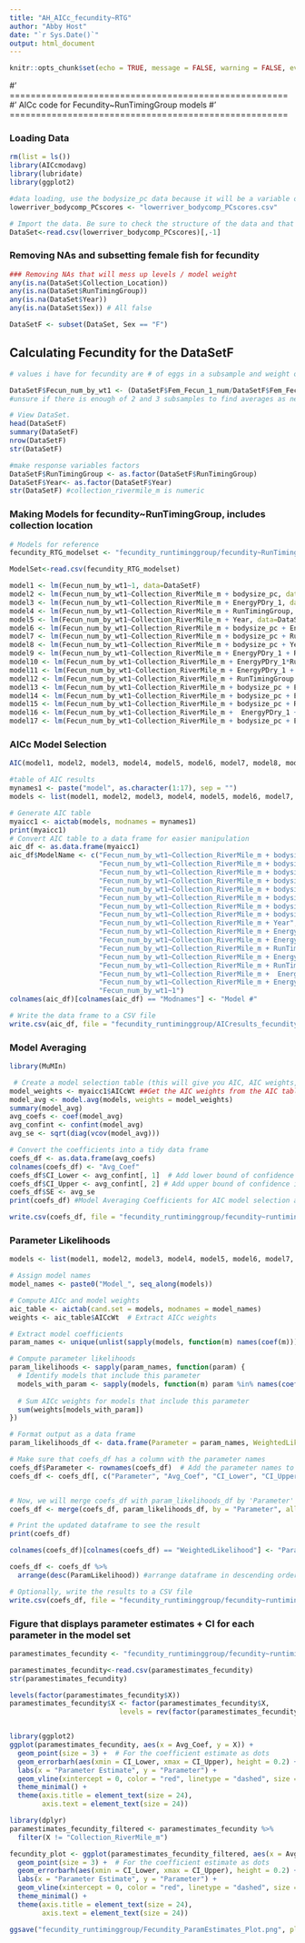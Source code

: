 ```yaml
---
title: "AH_AICc_fecundity~RTG"
author: "Abby Host"
date: "`r Sys.Date()`"
output: html_document
---
```


```r
knitr::opts_chunk$set(echo = TRUE, message = FALSE, warning = FALSE, eval = TRUE)
```

#' =====================================================
#' AICc code for Fecundity~RunTimingGroup models
#' =====================================================

### Loading Data
```r
rm(list = ls())
library(AICcmodavg)
library(lubridate)
library(ggplot2)

#data loading, use the bodysize_pc data because it will be a variable of interest
lowerriver_bodycomp_PCscores <- "lowerriver_bodycomp_PCscores.csv"

# Import the data. Be sure to check the structure of the data and that R is reading continuous and categorical variables appropriately.
DataSet<-read.csv(lowerriver_bodycomp_PCscores)[,-1]
```

### Removing NAs and subsetting female fish for fecundity
```r
### Removing NAs that will mess up levels / model weight
any(is.na(DataSet$Collection_Location))
any(is.na(DataSet$RunTimingGroup))
any(is.na(DataSet$Year))
any(is.na(DataSet$Sex)) # All false

DataSetF <- subset(DataSet, Sex == "F")

```

## Calculating Fecundity for the DataSetF 
```r
# values i have for fecundity are # of eggs in a subsample and weight of eggs in a subsample-- so I think best to calculate #/g and then average the three subsamples 

DataSetF$Fecun_num_by_wt1 <- (DataSetF$Fem_Fecun_1_num/DataSetF$Fem_Fecun_1_wt)*DataSetF$Gonad_Wt
#unsure if there is enough of 2 and 3 subsamples to find averages as necessary, so just use the first sub sample here

# View DataSet.
head(DataSetF)
summary(DataSetF)
nrow(DataSetF)
str(DataSetF)

#make response variables factors
DataSetF$RunTimingGroup <- as.factor(DataSetF$RunTimingGroup)
DataSetF$Year<- as.factor(DataSetF$Year)
str(DataSetF) #collection_rivermile_m is numeric
```

### Making Models for fecundity~RunTimingGroup, includes collection location
```r
# Models for reference
fecundity_RTG_modelset <- "fecundity_runtiminggroup/fecundity~RunTimingGroup_modelset.csv"

ModelSet<-read.csv(fecundity_RTG_modelset)

model1 <- lm(Fecun_num_by_wt1~1, data=DataSetF)
model2 <- lm(Fecun_num_by_wt1~Collection_RiverMile_m + bodysize_pc, data=DataSetF)
model3 <- lm(Fecun_num_by_wt1~Collection_RiverMile_m + EnergyPDry_1, data=DataSetF)
model4 <- lm(Fecun_num_by_wt1~Collection_RiverMile_m + RunTimingGroup, data=DataSetF)
model5 <- lm(Fecun_num_by_wt1~Collection_RiverMile_m + Year, data=DataSetF)
model6 <- lm(Fecun_num_by_wt1~Collection_RiverMile_m + bodysize_pc + EnergyPDry_1, data=DataSetF)
model7 <- lm(Fecun_num_by_wt1~Collection_RiverMile_m + bodysize_pc + RunTimingGroup, data=DataSetF)
model8 <- lm(Fecun_num_by_wt1~Collection_RiverMile_m + bodysize_pc + Year, data=DataSetF)
model9 <- lm(Fecun_num_by_wt1~Collection_RiverMile_m + EnergyPDry_1 + RunTimingGroup, data=DataSetF)
model10 <- lm(Fecun_num_by_wt1~Collection_RiverMile_m + EnergyPDry_1*RunTimingGroup, data=DataSetF)
model11 <- lm(Fecun_num_by_wt1~Collection_RiverMile_m + EnergyPDry_1 + Year, data=DataSetF)
model12 <- lm(Fecun_num_by_wt1~Collection_RiverMile_m + RunTimingGroup + Year, data=DataSetF)
model13 <- lm(Fecun_num_by_wt1~Collection_RiverMile_m + bodysize_pc + EnergyPDry_1 + RunTimingGroup, data=DataSetF)
model14 <- lm(Fecun_num_by_wt1~Collection_RiverMile_m + bodysize_pc + EnergyPDry_1 + Year, data=DataSetF)
model15 <- lm(Fecun_num_by_wt1~Collection_RiverMile_m + bodysize_pc + RunTimingGroup + Year, data=DataSetF)
model16 <- lm(Fecun_num_by_wt1~Collection_RiverMile_m +  EnergyPDry_1 + RunTimingGroup + Year, data=DataSetF)
model17 <- lm(Fecun_num_by_wt1~Collection_RiverMile_m + bodysize_pc + EnergyPDry_1 + RunTimingGroup + Year, data=DataSetF)

```

### AICc Model Selection
```r
AIC(model1, model2, model3, model4, model5, model6, model7, model8, model9, model10, model11, model12, model13, model14, model15, model16, model17)

#table of AIC results
mynames1 <- paste("model", as.character(1:17), sep = "")
models <- list(model1, model2, model3, model4, model5, model6, model7, model8, model9, model10, model11, model12, model13, model14, model15, model16, model17)

# Generate AIC table
myaicc1 <- aictab(models, modnames = mynames1)
print(myaicc1)
# Convert AIC table to a data frame for easier manipulation
aic_df <- as.data.frame(myaicc1)
aic_df$ModelName <- c("Fecun_num_by_wt1~Collection_RiverMile_m + bodysize_pc + Year",
                      "Fecun_num_by_wt1~Collection_RiverMile_m + bodysize_pc + RunTimingGroup + Year",
                      "Fecun_num_by_wt1~Collection_RiverMile_m + bodysize_pc + EnergyPDry_1 + Year",
                      "Fecun_num_by_wt1~Collection_RiverMile_m + bodysize_pc + EnergyPDry_1 + RunTimingGroup + Year",
                      "Fecun_num_by_wt1~Collection_RiverMile_m + bodysize_pc",
                      "Fecun_num_by_wt1~Collection_RiverMile_m + bodysize_pc + RunTimingGroup",
                      "Fecun_num_by_wt1~Collection_RiverMile_m + bodysize_pc + EnergyPDry_1",
                      "Fecun_num_by_wt1~Collection_RiverMile_m + bodysize_pc + EnergyPDry_1 + RunTimingGroup",
                      "Fecun_num_by_wt1~Collection_RiverMile_m + Year",
                      "Fecun_num_by_wt1~Collection_RiverMile_m + EnergyPDry_1",
                      "Fecun_num_by_wt1~Collection_RiverMile_m + EnergyPDry_1 + Year",
                      "Fecun_num_by_wt1~Collection_RiverMile_m + RunTimingGroup + Year",
                      "Fecun_num_by_wt1~Collection_RiverMile_m + EnergyPDry_1 + RunTimingGroup",
                      "Fecun_num_by_wt1~Collection_RiverMile_m + RunTimingGroup",
                      "Fecun_num_by_wt1~Collection_RiverMile_m +  EnergyPDry_1 + RunTimingGroup + Year",
                      "Fecun_num_by_wt1~Collection_RiverMile_m + EnergyPDry_1*RunTimingGroup",
                      "Fecun_num_by_wt1~1")
colnames(aic_df)[colnames(aic_df) == "Modnames"] <- "Model #"

# Write the data frame to a CSV file
write.csv(aic_df, file = "fecundity_runtiminggroup/AICresults_fecundity~RunTimingGroup.csv", row.names = FALSE)

```

### Model Averaging
```r
library(MuMIn)

 # Create a model selection table (this will give you AIC, AIC weights, etc.)
model_weights <- myaicc1$AICcWt ##Get the AIC weights from the AIC table
model_avg <- model.avg(models, weights = model_weights)
summary(model_avg)
avg_coefs <- coef(model_avg)
avg_confint <- confint(model_avg)
avg_se <- sqrt(diag(vcov(model_avg)))

# Convert the coefficients into a tidy data frame
coefs_df <- as.data.frame(avg_coefs)
colnames(coefs_df) <- "Avg_Coef"
coefs_df$CI_Lower <- avg_confint[, 1]  # Add lower bound of confidence intervals
coefs_df$CI_Upper <- avg_confint[, 2] # Add upper bound of confidence intervals
coefs_df$SE <- avg_se
print(coefs_df) #Model Averaging Coefficients for AIC model selection approach with body size as response variable

write.csv(coefs_df, file = "fecundity_runtiminggroup/fecundity~runtiminggroup_models_CoefEstimates.csv", row.names = TRUE)
```

### Parameter Likelihoods
```r
models <- list(model1, model2, model3, model4, model5, model6, model7, model8, model9, model10, model11, model12, model13, model14, model15, model16, model17)

# Assign model names
model_names <- paste0("Model_", seq_along(models))

# Compute AICc and model weights
aic_table <- aictab(cand.set = models, modnames = model_names)
weights <- aic_table$AICcWt  # Extract AICc weights

# Extract model coefficients
param_names <- unique(unlist(sapply(models, function(m) names(coef(m)))))

# Compute parameter likelihoods
param_likelihoods <- sapply(param_names, function(param) {
  # Identify models that include this parameter
  models_with_param <- sapply(models, function(m) param %in% names(coef(m)))
  
  # Sum AICc weights for models that include this parameter
  sum(weights[models_with_param])
})

# Format output as a data frame
param_likelihoods_df <- data.frame(Parameter = param_names, WeightedLikelihood = param_likelihoods)

# Make sure that coefs_df has a column with the parameter names
coefs_df$Parameter <- rownames(coefs_df)  # Add the parameter names to the dataframe
coefs_df <- coefs_df[, c("Parameter", "Avg_Coef", "CI_Lower", "CI_Upper", "SE")]


# Now, we will merge coefs_df with param_likelihoods_df by 'Parameter' to add the likelihoods
coefs_df <- merge(coefs_df, param_likelihoods_df, by = "Parameter", all.x = TRUE)

# Print the updated dataframe to see the result
print(coefs_df)

colnames(coefs_df)[colnames(coefs_df) == "WeightedLikelihood"] <- "ParamLikelihood"

coefs_df <- coefs_df %>%
  arrange(desc(ParamLikelihood)) #arrange dataframe in descending order according to ParamLikelihoods

# Optionally, write the results to a CSV file
write.csv(coefs_df, file = "fecundity_runtiminggroup/fecundity~runtiminggroup_models_CoefEstimates_withLikelihoods.csv", row.names = TRUE)


```


### Figure that displays parameter estimates + CI for each parameter in the model set
```r
paramestimates_fecundity <- "fecundity_runtiminggroup/fecundity~runtiminggroup_models_CoefEstimates.csv"

paramestimates_fecundity<-read.csv(paramestimates_fecundity)
str(paramestimates_fecundity)

levels(factor(paramestimates_fecundity$X))
paramestimates_fecundity$X <- factor(paramestimates_fecundity$X, 
                           levels = rev(factor(paramestimates_fecundity$X)))


library(ggplot2)
ggplot(paramestimates_fecundity, aes(x = Avg_Coef, y = X)) + 
  geom_point(size = 3) +  # For the coefficient estimate as dots
  geom_errorbarh(aes(xmin = CI_Lower, xmax = CI_Upper), height = 0.2) + # Horizontal CI bars
  labs(x = "Parameter Estimate", y = "Parameter") +
  geom_vline(xintercept = 0, color = "red", linetype = "dashed", size = 1) +
  theme_minimal() +
  theme(axis.title = element_text(size = 24), 
        axis.text = element_text(size = 24))

library(dplyr)
paramestimates_fecundity_filtered <- paramestimates_fecundity %>%
  filter(X != "Collection_RiverMile_m")

fecundity_plot <- ggplot(paramestimates_fecundity_filtered, aes(x = Avg_Coef, y = X)) + 
  geom_point(size = 3) +  # For the coefficient estimate as dots
  geom_errorbarh(aes(xmin = CI_Lower, xmax = CI_Upper), height = 0.2) + # Horizontal CI bars
  labs(x = "Parameter Estimate", y = "Parameter") +
  geom_vline(xintercept = 0, color = "red", linetype = "dashed", size = 1) +
  theme_minimal() +
  theme(axis.title = element_text(size = 24), 
        axis.text = element_text(size = 24))

ggsave("fecundity_runtiminggroup/Fecundity_ParamEstimates_Plot.png", plot=fecundity_plot, height=12, width=12, units="in")


```
